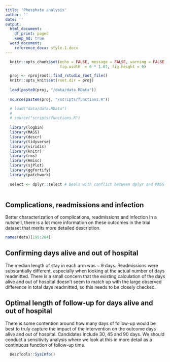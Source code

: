 ```yaml
---
title: 'Phosphate analysis'
author: ''
date: ''
output: 
  html_document:
    df_print: paged
    keep_md: true
  word_document:
    reference_docx: style.1.docx
---
```


```r

  knitr::opts_chunk$set(echo = FALSE, message = FALSE, warning = FALSE, 
                        fig.width  = 6 * 1.67, fig.height = 6)

  proj <- rprojroot::find_rstudio_root_file()
  knitr::opts_knit$set(root.dir = proj)
  
  load(paste0(proj, "/data/data.RData"))
  
  source(paste0(proj, "/scripts/functions.R"))

  # load("data/data.RData")
  # 
  # source("scripts/functions.R")
  
  library(logbin)
  library(MASS)
  library(descr)
  library(tidyverse)
  library(viridis)
  library(knitr)
  library(rms)
  library(Hmisc)
  library(sjPlot)
  library(ggfortify)
  library(patchwork)
  
  select <- dplyr::select # Deals with conflict between dplyr and MASS with select
  
```

## Complications, readmissions and infection

Better characterization of complications, readmissions and infection
In a nutshell, there is a lot more information on these outcomes in the trial dataset that merits more detailed description. 

```r
names(data)[199:204]
```




## Confirming days alive and out of hospital
The median length of stay in each arm was ~ 9 days. Readmissions were substantially different, especially when looking at the actual number of days readmitted. There is a small concern that the existing calculation of the days alive and out of hospital doesn’t seem to match up with the large observed difference in total days readmitted, so this needs to be closely checked. 

## Optimal length of follow-up for days alive and out of hospital

There is some contention around how many days of follow-up would be best to truly capture the impact of the intervention on the outcome days alive and out of hospital. Candidates include 30, 45 and 90 days. We should conduct a sensitivity analysis where we look at this in more detail as a continuous function of follow-up time.

```r

  DescTools::SysInfo()

```


